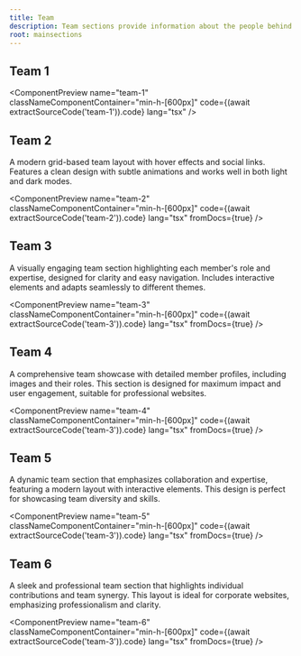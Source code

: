 ```yaml
---
title: Team
description: Team sections provide information about the people behind your product or service. They can include details about team members, their roles, and their expertise.
root: mainsections
---
```



## Team 1

<ComponentPreview
  name="team-1"
  classNameComponentContainer="min-h-[600px]"
  code={(await extractSourceCode('team-1')).code}
  lang="tsx"
/>

## Team 2

A modern grid-based team layout with hover effects and social links. Features a clean design with subtle animations and works well in both light and dark modes.

<ComponentPreview
  name="team-2"
  classNameComponentContainer="min-h-[600px]"
  code={(await extractSourceCode('team-2')).code}
  lang="tsx"
  fromDocs={true}
/>

## Team 3

A visually engaging team section highlighting each member's role and expertise, designed for clarity and easy navigation. Includes interactive elements and adapts seamlessly to different themes.

<ComponentPreview
  name="team-3"
  classNameComponentContainer="min-h-[600px]"
  code={(await extractSourceCode('team-3')).code}
  lang="tsx"
  fromDocs={true}
/>

## Team 4

A comprehensive team showcase with detailed member profiles, including images and their roles. This section is designed for maximum impact and user engagement, suitable for professional websites.

<ComponentPreview
  name="team-4"
  classNameComponentContainer="min-h-[600px]"
  code={(await extractSourceCode('team-3')).code}
  lang="tsx"
  fromDocs={true}
/>

## Team 5

A dynamic team section that emphasizes collaboration and expertise, featuring a modern layout with interactive elements. This design is perfect for showcasing team diversity and skills.

<ComponentPreview
  name="team-5"
  classNameComponentContainer="min-h-[600px]"
  code={(await extractSourceCode('team-3')).code}
  lang="tsx"
  fromDocs={true}
/>

## Team 6

A sleek and professional team section that highlights individual contributions and team synergy. This layout is ideal for corporate websites, emphasizing professionalism and clarity.

<ComponentPreview
  name="team-6"
  classNameComponentContainer="min-h-[600px]"
  code={(await extractSourceCode('team-3')).code}
  lang="tsx"
  fromDocs={true}
/>
